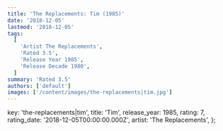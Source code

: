 ```yaml
---
title: 'The Replacements: Tim (1985)'
date: '2018-12-05'
lastmod: '2018-12-05'
tags:
  [
    'Artist The Replacements',
    'Rated 3.5',
    'Release Year 1985',
    'Release Decade 1980',
  ]
summary: 'Rated 3.5'
authors: ['default']
images: ['/content/images/the-replacements|tim.jpg']
---
```


  key: 'the-replacements|tim',
  title: 'Tim',
  release_year: 1985,
  rating: 7,
  rating_date: '2018-12-05T00:00:00.000Z',
  artist: 'The Replacements',
};

<MusicRating data={data} />
